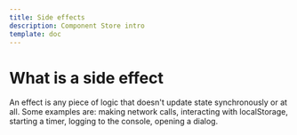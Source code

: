 ```yaml
---
title: Side effects
description: Component Store intro
template: doc
---
```


# What is a side effect

An effect is any piece of logic that doesn't update state synchronously or at all. Some examples are: making network calls, interacting with localStorage, starting a timer, logging to the console, opening a dialog.

